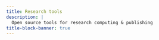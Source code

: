 ```yaml
---
title: Research tools
description: |
  Open source tools for research computing & publishing
title-block-banner: true
---
```



